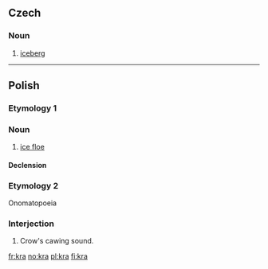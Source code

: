 ==Czech==

===Noun===
{{cs-noun|g=f}}

# [[iceberg]]

----

==Polish==

===Etymology 1===

===Noun===
{{pl-noun|f}}

# [[ice floe]]

====Declension====
{{pl-decl-noun-f|k|r|kier}}

===Etymology 2===
Onomatopoeia

===Interjection===
{{infl|pl|interjection}}

# Crow's cawing sound.

[[fr:kra]]
[[no:kra]]
[[pl:kra]]
[[fi:kra]]